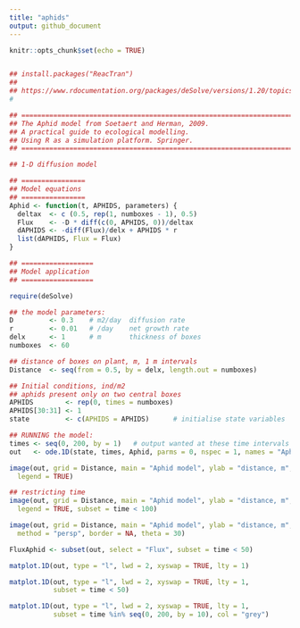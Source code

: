 ```yaml
---
title: "aphids"
output: github_document
---
```

  
```r
knitr::opts_chunk$set(echo = TRUE)
```

```r

```

```r

## install.packages("ReacTran")
##
## https://www.rdocumentation.org/packages/deSolve/versions/1.20/topics/plot.deSolve
#

## =======================================================================
## The Aphid model from Soetaert and Herman, 2009.
## A practical guide to ecological modelling.
## Using R as a simulation platform. Springer.
## =======================================================================

## 1-D diffusion model

## ================
## Model equations
## ================
Aphid <- function(t, APHIDS, parameters) {
  deltax  <- c (0.5, rep(1, numboxes - 1), 0.5)
  Flux    <- -D * diff(c(0, APHIDS, 0))/deltax
  dAPHIDS <- -diff(Flux)/delx + APHIDS * r
  list(dAPHIDS, Flux = Flux)
}

## ==================
## Model application
## ==================

require(deSolve)

## the model parameters:
D         <- 0.3    # m2/day  diffusion rate
r         <- 0.01   # /day    net growth rate
delx      <- 1      # m       thickness of boxes
numboxes  <- 60

## distance of boxes on plant, m, 1 m intervals
Distance  <- seq(from = 0.5, by = delx, length.out = numboxes)

## Initial conditions, ind/m2
## aphids present only on two central boxes
APHIDS        <- rep(0, times = numboxes)
APHIDS[30:31] <- 1
state         <- c(APHIDS = APHIDS)      # initialise state variables

## RUNNING the model:
times <- seq(0, 200, by = 1)   # output wanted at these time intervals
out   <- ode.1D(state, times, Aphid, parms = 0, nspec = 1, names = "Aphid")

image(out, grid = Distance, main = "Aphid model", ylab = "distance, m",
  legend = TRUE)

## restricting time
image(out, grid = Distance, main = "Aphid model", ylab = "distance, m",
  legend = TRUE, subset = time < 100)

image(out, grid = Distance, main = "Aphid model", ylab = "distance, m",
  method = "persp", border = NA, theta = 30)

FluxAphid <- subset(out, select = "Flux", subset = time < 50)

matplot.1D(out, type = "l", lwd = 2, xyswap = TRUE, lty = 1)

matplot.1D(out, type = "l", lwd = 2, xyswap = TRUE, lty = 1,
           subset = time < 50)

matplot.1D(out, type = "l", lwd = 2, xyswap = TRUE, lty = 1,
           subset = time %in% seq(0, 200, by = 10), col = "grey")


```

